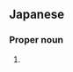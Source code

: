 ==Japanese==
{{ja-kanjitab|ささ|はら|yomi=k}}

===Proper noun===
{{ja-pos|ささはら|proper}}

# {{surname|lang=ja|sort=ささはら}}